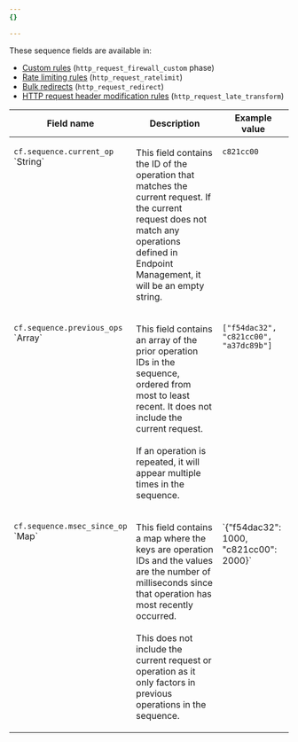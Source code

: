```yaml
---
{}

---
```


These sequence fields are available in:

- [Custom rules](/waf/custom-rules/) (`http_request_firewall_custom` phase)
- [Rate limiting rules](/waf/rate-limiting-rules/) (`http_request_ratelimit`)
- [Bulk redirects](/workers/examples/bulk-redirects/) (`http_request_redirect`)
- [HTTP request header modification rules](/rules/transform/response-header-modification/) (`http_request_late_transform`)

<table>
  <thead>
   <tr>
      <th style="width: 35%;">Field name</th>
      <th>Description</th>
      <th>Example value</th>
   </tr>
  </thead>
  <tbody style='vertical-align:top'>
    <tr>
        <td><p><code>cf.sequence.current_op</code><br />`String`</p></td>
        <td>
          <p>This field contains the ID of the operation that matches the current request. If the current request does not match any operations defined in Endpoint Management, it will be an empty string.</p>
        </td>
        <td><p><code>c821cc00</code></p></td>
    </tr>
    <tr>
        <td><p><code>cf.sequence.previous_ops</code><br />`Array<String>`</p></td>
        <td>
          <p>This field contains an array of the prior operation IDs in the sequence, ordered from most to least recent. It does not include the current request. <br /><br /> If an operation is repeated, it will appear multiple times in the sequence.</p>
        </td>
        <td><p><code>["f54dac32", "c821cc00", "a37dc89b"]</code></p></td>
    </tr>
    <tr>
        <td><p><code>cf.sequence.msec_since_op</code><br />`Map<Number>`</p></td>
        <td>
          <p>This field contains a map where the keys are operation IDs and the values are the number of milliseconds since that operation has most recently occurred. <br /><br /> This does not include the current request or operation as it only factors in previous operations in the sequence.</p>
        </td>
        <td><p>`{"f54dac32": 1000, "c821cc00": 2000}`</p></td>
    </tr>
    </tbody>
</table>